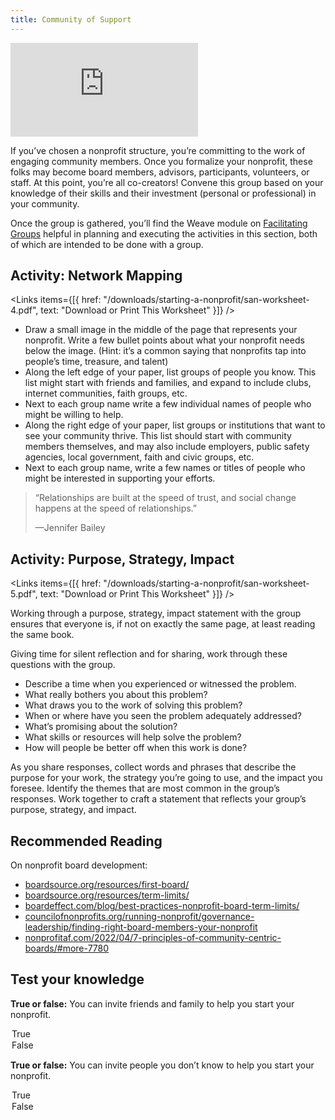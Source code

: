 ```yaml
---
title: Community of Support
---
```


<Embed src="https://player.vimeo.com/video/919330767?h=f784be6ad0" />

If you’ve chosen a nonprofit structure, you’re committing to the work of engaging community members. Once you formalize your nonprofit, these folks may become board members, advisors, participants, volunteers, or staff. At this point, you’re all co-creators! Convene this group based on your knowledge of their skills and their investment (personal or professional) in your community.

Once the group is gathered, you’ll find the Weave module on [Facilitating Groups](/courses/group-facilitation) helpful in planning and executing the activities in this section, both of which are intended to be done with a group.

## Activity: Network Mapping

<Links
  items={[{
    href: "/downloads/starting-a-nonprofit/san-worksheet-4.pdf",
    text: "Download or Print This Worksheet"
  }]}
/>

- Draw a small image in the middle of the page that represents your nonprofit. Write a few bullet points about what your nonprofit needs below the image. (Hint: it’s a common saying that nonprofits tap into people’s time, treasure, and talent)
- Along the left edge of your paper, list groups of people you know. This list might start with friends and families, and expand to include clubs, internet communities, faith groups, etc.
- Next to each group name write a few individual names of people who might be willing to help.
- Along the right edge of your paper, list groups or institutions that want to see your community thrive. This list should start with community members themselves, and may also include employers, public safety agencies, local government, faith and civic groups, etc.
- Next to each group name, write a few names or titles of people who might be interested in supporting your efforts.

> “Relationships are built at the speed of trust, and social change happens at the speed of relationships.”
> 
> —Jennifer Bailey

## Activity: Purpose, Strategy, Impact

<Links
  items={[{
    href: "/downloads/starting-a-nonprofit/san-worksheet-5.pdf",
    text: "Download or Print This Worksheet"
  }]}
/>

Working through a purpose, strategy, impact statement with the group ensures that everyone is, if not on exactly the same page, at least reading the same book.

Giving time for silent reflection and for sharing, work through these questions with the group.

- Describe a time when you experienced or witnessed the problem.
- What really bothers you about this problem?
- What draws you to the work of solving this problem?
- When or where have you seen the problem adequately addressed?
- What’s promising about the solution?
- What skills or resources will help solve the problem?
- How will people be better off when this work is done?

As you share responses, collect words and phrases that describe the purpose for your work, the strategy you’re going to use, and the impact you foresee. Identify the themes that are most common in the group’s responses. Work together to craft a statement that reflects your group’s purpose, strategy, and impact.

## Recommended Reading

On nonprofit board development:

- <a href="https://boardsource.org/resources/first-board/" target="_blank">boardsource.org/resources/first-board/</a>
- <a href="https://boardsource.org/resources/term-limits/" target="_blank">boardsource.org/resources/term-limits/</a>
- <a href="https://www.boardeffect.com/blog/best-practices-nonprofit-board-term-limits/" target="_blank">boardeffect.com/blog/best-practices-nonprofit-board-term-limits/</a>
- <a href="https://www.councilofnonprofits.org/running-nonprofit/governance-leadership/finding-right-board-members-your-nonprofit" target="_blank">councilofnonprofits.org/running-nonprofit/governance-leadership/finding-right-board-members-your-nonprofit</a>
- <a href="https://nonprofitaf.com/2022/04/7-principles-of-community-centric-boards/#more-7780" target="_blank">nonprofitaf.com/2022/04/7-principles-of-community-centric-boards/#more-7780</a>

<Box>

  ## Test your knowledge

  **True or false:** You can invite friends and family to help you start your nonprofit.

  <MultipleChoice>
    <Option isCorrect>
      True
    </Option>
    <Option>
      False
    </Option>
  </MultipleChoice>

  **True or false:** You can invite people you don’t know to help you start your nonprofit.

  <MultipleChoice>
    <Option isCorrect>
      True
    </Option>
    <Option>
      False
    </Option>
  </MultipleChoice>

</Box>